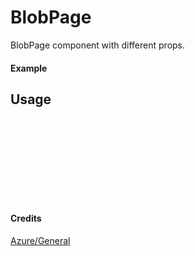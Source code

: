 
<Meta of={BlobPage} title="Azure/General/BlobPage" />

# BlobPage

BlobPage component with different props.

#### Example

<Canvas of={BlobPage.Primary} />

## Usage

```ts
import { BlobPage } from "yadl-ui";

const Example = () => {
  return (
      <BlobPage />
  );
};

export default Example;
```

#### Credits
[Azure/General](https://learn.microsoft.com/en-us/azure/architecture/icons/)
